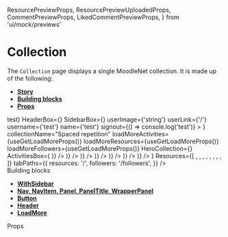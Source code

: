   ResourcePreviewProps,
  ResourcePreviewUploadedProps,
  CommentPreviewProps,
  LikedCommentPreviewProps,
} from 'ui/mock/previews'

<Meta title="Pages|Collection" component={Collection} />

# Collection

The `Collection` page displays a single MoodleNet collection. It is made up of the following:

- **[Story](#story)**
- **[Building blocks](#modules)**
- **[Props](#props)**

<Preview>
  <Story name="Collection page">
    <WithSidebar
      SearchBox={<h1>test</h1>}
      HeaderBox={<MainHeader {...getMainHeaderProps()} />}
      SidebarBox={<Sidebar {...useGetSidebarProps()} />}
      userImage={'string'}
      userLink={'/'}
      username={'test'}
      name={'test'}
      signout={() => console.log('test')}
    >
      <Collection
        ShareLinkBox={() => <ShareLink {...useGetShareLinkProps()} />}
        collectionName="Spaced repetition"
        loadMoreActivities={useGetLoadMoreProps()}
        loadMoreResources={useGetLoadMoreProps()}
        loadMoreFollowers={useGetLoadMoreProps()}
        HeroCollection={<HeroCollection {...useGetHeroCollectionProps(true)} />}
        ActivitiesBox={
          <React.Fragment>
            <ActivityPreview
              {...activityPreviewProps('Added a link', <Resource {...ResourcePreviewProps()} />)}
            />
            <ActivityPreview
              {...activityPreviewProps(
                'Uploaded a resource',
                <Resource {...ResourcePreviewUploadedProps()} />
              )}
            />
            <ActivityPreview
              {...activityPreviewProps('Created a comment', <Comment {...CommentPreviewProps()} />)}
            />
            <ActivityPreview
              {...activityPreviewProps('Created a comment', <Comment {...CommentPreviewProps()} />)}
            />
            <ActivityPreview
              {...activityPreviewProps(
                'Like a comment',
                <LikedComment {...LikedCommentPreviewProps()} />
              )}
            />
            <ActivityPreview
              {...activityPreviewProps('Created a comment', <Comment {...CommentPreviewProps()} />)}
            />
            <ActivityPreview
              {...activityPreviewProps('Created a comment', <Comment {...CommentPreviewProps()} />)}
            />
          </React.Fragment>
        }
        Resources={[
          <Resource {...ResourcePreviewProps()} />,
          <Resource {...ResourcePreviewUploadedProps()} />,
          <Resource {...ResourcePreviewProps()} />,
          <Resource {...ResourcePreviewUploadedProps()} />,
          <Resource {...ResourcePreviewProps()} />,
          <Resource {...ResourcePreviewUploadedProps()} />,
          <Resource {...ResourcePreviewProps()} />,
          <Resource {...ResourcePreviewProps()} />,
        ]}
        tabPaths={{
          resources: '/',
          followers: '/followers',
        }}
      />
    </WithSidebar>
  </Story>
</Preview>

<div id="modules">Building blocks</div>

- **[WithSidebar](#)**
- **[Nav, NavItem, Panel, PanelTitle, WrapperPanel](#)**
- **[Button](#)**
- **[Header](#)**
- **[LoadMore](#)**

<div id="props">Props</div>

<Props of={Collection} />
